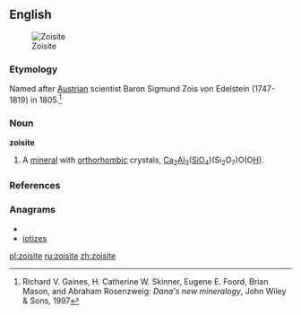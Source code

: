 ==English==
[[Image:Zoïsite.jpg|thumb|Zoisite]]

===Etymology===
Named after [[Austrian]] scientist Baron Sigmund Zois von Edelstein (1747-1819) in 1805.<ref>Richard V. Gaines, H. Catherine W. Skinner, Eugene E. Foord, Brian Mason, and Abraham Rosenzweig: ''Dana's new mineralogy'', John Wiley & Sons, 1997</ref> {{term|-ite}}

===Noun===
'''zoisite'''

#{{mineralogy}} A [[mineral]] with [[orthorhombic]] crystals, [[calcium|Ca]]<sub>2</sub>[[aluminum|Al]]<sub>3</sub>([[silicon|Si]][[oxygen|O]]<sub>4</sub>)(Si<sub>2</sub>O<sub>7</sub>)O(O[[hydrogen|H]]).

===References===
<references/>

===Anagrams===
* {{alphagram|eiiostz}}
* [[iotizes#English|iotizes]]

[[pl:zoisite]]
[[ru:zoisite]]
[[zh:zoisite]]